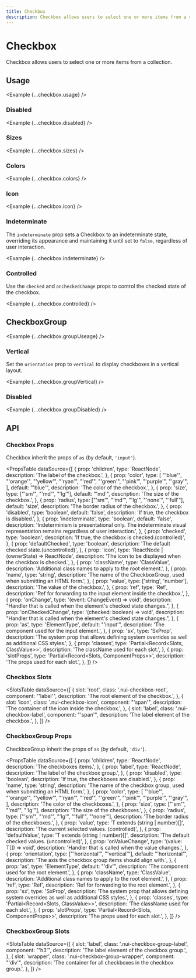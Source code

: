 ```yaml
---
title: Checkbox
description: Checkbox allows users to select one or more items from a collection.
---
```



# Checkbox

Checkbox allows users to select one or more items from a collection.

<ComponentLinks component='checkbox' ariaCompatible />

## Usage

<Example {...checkbox.usage} />

### Disabled

<Example {...checkbox.disabled} />

### Sizes

<Example {...checkbox.sizes} />

### Colors

<Example {...checkbox.colors} />

### Icon

<Example {...checkbox.icon} />

### Indeterminate

The `indeterminate` prop sets a Checkbox to an indeterminate state, overriding its
appearance and maintaining it until set to `false`, regardless of user interaction.

<Example {...checkbox.indeterminate} />

### Controlled

Use the `checked` and `onCheckedChange` props to control the checked state of the checkbox.

<Example {...checkbox.controlled} />

## CheckboxGroup

<Example {...checkbox.groupUseage} />

### Vertical

Set the `orientation` prop to `vertical` to display checkboxes in a vertical layout.

<Example {...checkbox.groupVertical} />

### Disabled

<Example {...checkbox.groupDisabled} />

## API

### Checkbox Props

Checkbox inherit the props of `as` (by default, `'input'`).

<PropsTable
  dataSource={[
    {
      prop: 'children',
      type: 'ReactNode',
      description: 'The label of the checkbox.',
    },
    {
      prop: 'color',
      type: [
        "'blue'",
        "'orange'",
        "'yellow'",
        "'ryan'",
        "'red'",
        "'green'",
        "'pink'",
        "'purple'",
        "'gray'",
      ],
      default: "'blue'",
      description: 'The color of the checkbox.',
    },
    {
      prop: 'size',
      type: ["'sm'", "'md'", "'lg'"],
      default: "'md'",
      description: 'The size of the checkbox.',
    },
    {
      prop: 'radius',
      type: ["'sm'", "'md'", "'lg'", "'none'", "'full'"],
      default: 'size',
      description: 'The border radius of the checkbox.',
    },
    {
      prop: 'disabled',
      type: 'boolean',
      default: 'false',
      description: 'If true, the checkbox is disabled.',
    },
    {
      prop: 'indeterminate',
      type: 'boolean',
      default: 'false',
      description:
        'Indeterminism is presentational only. The indeterminate visual representation remains regardless of user interaction.',
    },
    {
      prop: 'checked',
      type: 'boolean',
      description: 'If true, the checkbox is checked.(controlled)',
    },
    {
      prop: 'defaultChecked',
      type: 'boolean',
      description: 'The default checked state.(uncontrolled)',
    },
    {
      prop: 'icon',
      type: 'ReactNode | (ownerState) => ReactNode',
      description: 'The icon to be displayed when the checkbox is checked.',
    },
    {
      prop: 'className',
      type: 'ClassValue',
      description: 'Additional class names to apply to the root element.',
    },
    {
      prop: 'name',
      type: 'string',
      description:
        'The name of the CheckboxGroup, used when submitting an HTML form.',
    },
    {
      prop: 'value',
      type: ['string', 'number'],
      description: 'The value of the checkbox.',
    },
    {
      prop: 'ref',
      type: 'Ref',
      description:
        'Ref for forwarding to the input element inside the checkbox.',
    },
    {
      prop: 'onChange',
      type: '(event: ChangeEvent<HTMLInputElement>) => void',
      description:
        "Handler that is called when the element's checked state changes.",
    },
    {
      prop: 'onCheckedChange',
      type: '(checked: boolean) => void',
      description:
        "Handler that is called when the element's checked state changes.",
    },
    {
      prop: 'as',
      type: 'ElementType',
      default: "'input'",
      description: 'The component used for the input element.',
    },
    {
      prop: 'sx',
      type: 'SxProp<CheckboxOwnerState>',
      description:
        'The system prop that allows defining system overrides as well as additional CSS styles.',
    },
    {
      prop: 'classes',
      type: 'Partial<Record<Slots, ClassValue>>',
      description: 'The className used for each slot.',
    },
    {
      prop: 'slotProps',
      type: 'Partial<Record<Slots, ComponentProps>>',
      description: 'The props used for each slot.',
    },
  ]}
/>

### Checkbox Slots

<SlotsTable
  dataSource={[
    {
      slot: 'root',
      class: '.nui-checkbox-root',
      component: "'label'",
      description: 'The root element of the checkbox.',
    },
    {
      slot: 'icon',
      class: '.nui-checkbox-icon',
      component: "'span'",
      description: 'The container of the icon inside the checkbox.',
    },
    {
      slot: 'label',
      class: '.nui-checkbox-label',
      component: "'span'",
      description: 'The label element of the checkbox.',
    },
  ]}
/>

### CheckboxGroup Props

CheckboxGroup inherit the props of `as` (by default, `'div'`).

<PropsTable
  dataSource={[
    {
      prop: 'children',
      type: 'ReactNode',
      description: 'The checkboxes items.',
    },
    {
      prop: 'label',
      type: 'ReactNode',
      description: 'The label of the checkbox group.',
    },
    {
      prop: 'disabled',
      type: 'boolean',
      description: 'If true, the checkboxes are disabled.',
    },
    {
      prop: 'name',
      type: 'string',
      description:
        'The name of the checkbox group, used when submitting an HTML form.',
    },
    {
      prop: 'color',
      type: [
        "'blue'",
        "'orange'",
        "'yellow'",
        "'ryan'",
        "'red'",
        "'green'",
        "'pink'",
        "'purple'",
        "'gray'",
      ],
      description: 'The color of the checkboxes.',
    },
    {
      prop: 'size',
      type: ["'sm'", "'md'", "'lg'"],
      description: 'The size of the checkboxes.',
    },
    {
      prop: 'radius',
      type: ["'sm'", "'md'", "'lg'", "'full'", "'none'"],
      description: 'The border radius of the checkboxes.',
    },
    {
      prop: 'value',
      type: 'T extends (string | number)[]',
      description: 'The current selected values. (controlled)',
    },
    {
      prop: 'defaultValue',
      type: 'T extends (string | number)[]',
      description: 'The default checked values. (uncontrolled)',
    },
    {
      prop: 'onValueChange',
      type: '(value: T[]) => void',
      description: 'Handler that is called when the value changes.',
    },
    {
      prop: 'orientation',
      type: ["'horizontal'", "'vertical'"],
      default: "'horizontal'",
      description: 'The axis the checkbox group items should align with.',
    },
    {
      prop: 'as',
      type: 'ElementType',
      default: "'div'",
      description: 'The component used for the root element.',
    },
    {
      prop: 'className',
      type: 'ClassValue',
      description: 'Additional class names to apply to the root element.',
    },
    {
      prop: 'ref',
      type: 'Ref',
      description: 'Ref for forwarding to the root element.',
    },
    {
      prop: 'sx',
      type: 'SxProp<CheckboxGroupOwnerState>',
      description:
        'The system prop that allows defining system overrides as well as additional CSS styles.',
    },
    {
      prop: 'classes',
      type: 'Partial<Record<Slots, ClassValue>>',
      description: 'The className used for each slot.',
    },
    {
      prop: 'slotProps',
      type: 'Partial<Record<Slots, ComponentProps>>',
      description: 'The props used for each slot.',
    },
  ]}
/>

### CheckboxGroup Slots

<SlotsTable
  dataSource={[
    {
      slot: 'label',
      class: '.nui-checkbox-group-label',
      component: "'h3'",
      description: 'The label element of the checkbox group.',
    },
    {
      slot: 'wrapper',
      class: '.nui-checkbox-group-wrapper',
      component: "'div'",
      description: 'The container for all checkboxes in the checkbox group.',
    },
  ]}
/>
